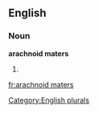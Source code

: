 
==English==

===Noun===
'''arachnoid maters'''

# {{plural of|[[arachnoid mater]]}}

[[Category:English plurals]]

[[fr:arachnoid maters]]
